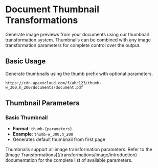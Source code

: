 # Document Thumbnail Transformations

Generate image previews from your documents using our thumbnail transformation system. Thumbnails can be combined with any image transformation parameters for complete control over the output.

## Basic Usage

Generate thumbnails using the thumb prefix with optional parameters.

```
https://cdn.apexxcloud.com/f/abc123/thumb-w_300,h_200/documents/document.pdf
```

## Thumbnail Parameters

### Basic Thumbnail

- **Format**: `thumb-{parameters}`
- **Example**: `thumb-w_300,h_200`
- Generates default thumbnail from first page

<Note>
  Thumbnails support all image transformation parameters. Refer to the [Image
  Transformations](/transformations/image/introduction) documentation for the
  complete list of available parameters.
</Note>
